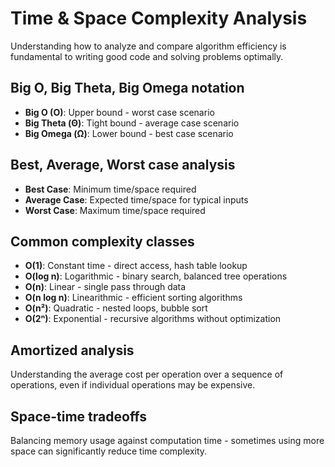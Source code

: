# Time & Space Complexity Analysis

Understanding how to analyze and compare algorithm efficiency is fundamental to writing good code and solving problems optimally.

## Big O, Big Theta, Big Omega notation

- **Big O (O)**: Upper bound - worst case scenario
- **Big Theta (Θ)**: Tight bound - average case scenario  
- **Big Omega (Ω)**: Lower bound - best case scenario

## Best, Average, Worst case analysis

- **Best Case**: Minimum time/space required
- **Average Case**: Expected time/space for typical inputs
- **Worst Case**: Maximum time/space required

## Common complexity classes

- **O(1)**: Constant time - direct access, hash table lookup
- **O(log n)**: Logarithmic - binary search, balanced tree operations
- **O(n)**: Linear - single pass through data
- **O(n log n)**: Linearithmic - efficient sorting algorithms
- **O(n²)**: Quadratic - nested loops, bubble sort
- **O(2ⁿ)**: Exponential - recursive algorithms without optimization

## Amortized analysis

Understanding the average cost per operation over a sequence of operations, even if individual operations may be expensive.

## Space-time tradeoffs

Balancing memory usage against computation time - sometimes using more space can significantly reduce time complexity.
